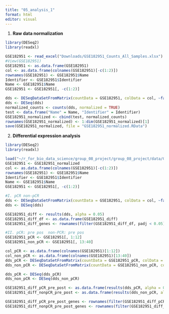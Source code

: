 ```yaml
---
title: "05_analysis_1"
format: html
editor: visual
---
```


1.  **Raw data normalization**

```r
library(DESeq2)
library(readxl)

GSE182951 <- read_excel("Downloads/GSE182951_Counts_All_Samples.xlsx")
#View(GSE182951)
GSE182951 <- as.data.frame(GSE182951)
col <- as.data.frame(colnames(GSE182951)[-c(1:2)])
rownames(GSE182951) <- GSE182951$Name
Identifier <- GSE182951$Identifier
Name <- GSE182951$Name
GSE182951 <- GSE182951[, -c(1:2)]

dds <- DESeqDataSetFromMatrix(countData = GSE182951, colData = col, ~factor(c(rep("pCR", 12), rep("non-pCR", 28))))
dds <- DESeq(dds)
normalized_counts <- counts(dds, normalized = TRUE)
test <- data.frame("Name" = Name, "Identifier" = Identifier)
GSE182951_normalized <- cbind(test, normalized_counts)
rownames(GSE182951_normalized) <- 1:dim(GSE182951_normalized)[1]
save(GSE182951_normalized, file = "GSE182951_normalized.RData")
```

2.  **Differential expression analysis**

```r
library(DESeq2)
library(readxl)

load("~/r_for_bio_data_science/group_08_project/group_08_project/data/GSE182951_normalized.RData")
GSE182951 <- GSE182951_normalized
col <- as.data.frame(colnames(GSE182951)[-c(1:2)])
rownames(GSE182951) <- GSE182951$Name
Identifier <- GSE182951$Identifier
Name <- GSE182951$Name
GSE182951 <- GSE182951[, -c(1:2)]

#I. pCR non-pCR
dds <- DESeqDataSetFromMatrix(countData = GSE182951, colData = col, ~factor(c(rep("pCR", 12), rep("non-pCR", 28))))
dds <- DESeq(dds)

GSE182951_diff <- results(dds, alpha = 0.05)
GSE182951_diff_df <- as.data.frame(GSE182951_diff)
GSE182951_diff_genes <- rownames(filter(GSE182951_diff_df, padj < 0.05))

#II. pCR: pre pos  non-PCR: pre pos
GSE182951_pCR <- GSE182951[, 1:12]
GSE182951_non_pCR <- GSE182951[, 13:40]

col_pCR <- as.data.frame(colnames(GSE182951)[1:12])
col_non_pCR <- as.data.frame(colnames(GSE182951)[13:40])
dds_pCR <- DESeqDataSetFromMatrix(countData = GSE182951_pCR, colData = col_pCR, ~factor(c(rep(c("pre", "post"), 6))))
dds_non_pCR <- DESeqDataSetFromMatrix(countData = GSE182951_non_pCR, colData = col_non_pCR, ~factor(c(rep(c("pre", "post"), 14))))

dds_pCR <- DESeq(dds_pCR)
dds_non_pCR <- DESeq(dds_non_pCR)

GSE182951_diff_pCR_pre_post <- as.data.frame(results(dds_pCR, alpha = 0.05))
GSE182951_diff_nonpCR_pre_post <- as.data.frame(results(dds_non_pCR, alpha = 0.05))

GSE182951_diff_pCR_pre_post_genes <- rownames(filter(GSE182951_diff_pCR_pre_post, log2FoldChange > 1 | log2FoldChange < -1))
GSE182951_diff_nonpCR_pre_post_genes <- rownames(filter(GSE182951_diff_nonpCR_pre_post, log2FoldChange > 1 | log2FoldChange < -1))
```
